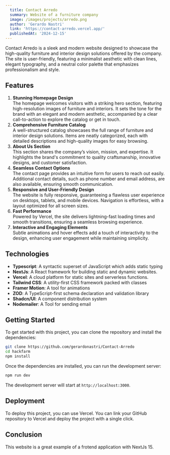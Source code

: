 ```yaml
---
  title: Contact Arredo
  summary: Website of a furniture company
  image: /images/projects/arredo.png
  author: 'Gerardo Nastri'
  link: 'https://contact-arredo.vercel.app/'
  publishedAt: '2024-12-15'
---
```


Contact Arredo is a sleek and modern website designed to showcase the high-quality furniture and interior design solutions offered by the company. The site is user-friendly, featuring a minimalist aesthetic with clean lines, elegant typography, and a neutral color palette that emphasizes professionalism and style.

## Features

1. **Stunning Homepage Design**  
   The homepage welcomes visitors with a striking hero section, featuring high-resolution images of furniture and interiors. It sets the tone for the brand with an elegant and modern aesthetic, accompanied by a clear call-to-action to explore the catalog or get in touch.
2. **Comprehensive Furniture Catalog**  
   A well-structured catalog showcases the full range of furniture and interior design solutions. Items are neatly categorized, each with detailed descriptions and high-quality images for easy browsing.
3. **About Us Section**  
   This section shares the company’s vision, mission, and expertise. It highlights the brand's commitment to quality craftsmanship, innovative designs, and customer satisfaction.
4. **Seamless Contact Options**  
   The contact page provides an intuitive form for users to reach out easily. Additional contact details, such as phone number and email address, are also available, ensuring smooth communication.
5. **Responsive and User-Friendly Design**  
   The website is fully responsive, guaranteeing a flawless user experience on desktops, tablets, and mobile devices. Navigation is effortless, with a layout optimized for all screen sizes.
6. **Fast Performance**  
   Powered by Vercel, the site delivers lightning-fast loading times and smooth transitions, ensuring a seamless browsing experience.
7. **Interactive and Engaging Elements**  
   Subtle animations and hover effects add a touch of interactivity to the design, enhancing user engagement while maintaining simplicity.

## Technologies

- **Typescript**: A syntactic superset of JavaScript which adds static typing
- **NextJs**: A React framework for building static and dynamic websites.
- **Vercel**: A cloud platform for static sites and serverless functions.
- **Tailwind CSS**: A utility-first CSS framework packed with classes
- **Framer Motion**: A tool for animations
- **ZOD**: A TypeScript-first schema declaration and validation library
- **Shadcn/UI**: A component distribution system
- **Nodemailer**: A Tool for sending email

## Getting Started

To get started with this project, you can clone the repository and install the
dependencies:

```bash
git clone https://github.com/gerardonastri/Contact-Arredo
cd hackfarm
npm install
```

Once the dependencies are installed, you can run the development server:

```bash
npm run dev
```

The development server will start at `http://localhost:3000`.

## Deployment

To deploy this project, you can use Vercel. You can link your GitHub repository
to Vercel and deploy the project with a single click.

## Conclusion

This website is a great example of a frotend
application with NextJs 15. 
